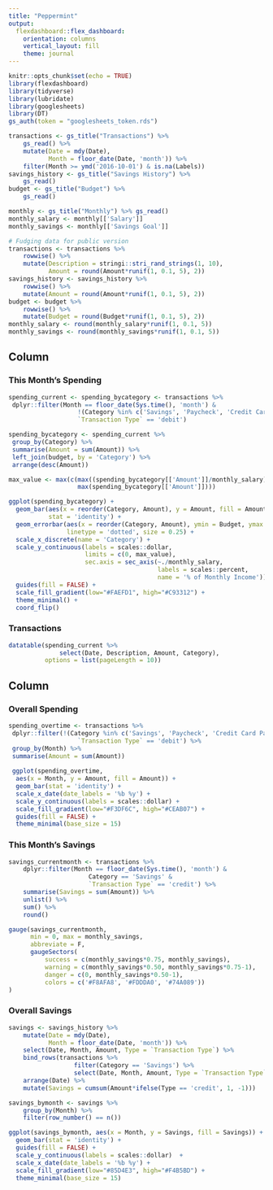 ```yaml
---
title: "Peppermint"
output: 
  flexdashboard::flex_dashboard:
    orientation: columns
    vertical_layout: fill
    theme: journal
---
```


```r
knitr::opts_chunk$set(echo = TRUE)
library(flexdashboard)
library(tidyverse)
library(lubridate)
library(googlesheets)
library(DT)
gs_auth(token = "googlesheets_token.rds")

transactions <- gs_title("Transactions") %>%
    gs_read() %>%
    mutate(Date = mdy(Date),
           Month = floor_date(Date, 'month')) %>%
    filter(Month >= ymd('2016-10-01') & is.na(Labels))
savings_history <- gs_title("Savings History") %>%
    gs_read()
budget <- gs_title("Budget") %>%
    gs_read()

monthly <- gs_title("Monthly") %>% gs_read()
monthly_salary <- monthly[['Salary']]
monthly_savings <- monthly[['Savings Goal']]

# Fudging data for public version
transactions <- transactions %>%
    rowwise() %>%
    mutate(Description = stringi::stri_rand_strings(1, 10),
           Amount = round(Amount*runif(1, 0.1, 5), 2))
savings_history <- savings_history %>%
    rowwise() %>%
    mutate(Amount = round(Amount*runif(1, 0.1, 5), 2))
budget <- budget %>%
    rowwise() %>%
    mutate(Budget = round(Budget*runif(1, 0.1, 5), 2))
monthly_salary <- round(monthly_salary*runif(1, 0.1, 5))
monthly_savings <- round(monthly_savings*runif(1, 0.1, 5))
```

Column {data-width=500, .tabset}
-----------------------------------------------------------------------

### This Month's Spending

```r
spending_current <- spending_bycategory <- transactions %>%
 dplyr::filter(Month == floor_date(Sys.time(), 'month') &
                   !(Category %in% c('Savings', 'Paycheck', 'Credit Card Payment', 'Transfer')) &
                   `Transaction Type` == 'debit')

spending_bycategory <- spending_current %>%
 group_by(Category) %>%
 summarise(Amount = sum(Amount)) %>%
 left_join(budget, by = 'Category') %>%
 arrange(desc(Amount))

max_value <- max(c(max((spending_bycategory[['Amount']]/monthly_salary) + 0.01)*monthly_salary,
                   max(spending_bycategory[['Amount']])))

ggplot(spending_bycategory) +
  geom_bar(aes(x = reorder(Category, Amount), y = Amount, fill = Amount),
           stat = 'identity') +
  geom_errorbar(aes(x = reorder(Category, Amount), ymin = Budget, ymax = Budget),
                linetype = 'dotted', size = 0.25) +
  scale_x_discrete(name = 'Category') +
  scale_y_continuous(labels = scales::dollar,
                     limits = c(0, max_value),
                     sec.axis = sec_axis(~./monthly_salary,
                                         labels = scales::percent,
                                         name = '% of Monthly Income')) +
  guides(fill = FALSE) +
  scale_fill_gradient(low="#FAEFD1", high="#C93312") + 
  theme_minimal() + 
  coord_flip()
```

### Transactions

```r
datatable(spending_current %>% 
              select(Date, Description, Amount, Category),
          options = list(pageLength = 10))
```

Column {data-width=500}
-----------------------------------------------------------------------

### Overall Spending

```r
spending_overtime <- transactions %>%
 dplyr::filter(!(Category %in% c('Savings', 'Paycheck', 'Credit Card Payment', 'Transfer')) &
                   `Transaction Type` == 'debit') %>%
 group_by(Month) %>%
 summarise(Amount = sum(Amount))
    
 ggplot(spending_overtime,
  aes(x = Month, y = Amount, fill = Amount)) +
  geom_bar(stat = 'identity') +
  scale_x_date(date_labels = '%b %y') +
  scale_y_continuous(labels = scales::dollar) +
  scale_fill_gradient(low="#F3DF6C", high="#CEAB07") + 
  guides(fill = FALSE) +
  theme_minimal(base_size = 15)
```

### This Month's Savings

```r
savings_currentmonth <- transactions %>%
    dplyr::filter(Month == floor_date(Sys.time(), 'month') &
                      Category == 'Savings' &
                      `Transaction Type` == 'credit') %>%
    summarise(Savings = sum(Amount)) %>%
    unlist() %>% 
    sum() %>%
    round()

gauge(savings_currentmonth,
      min = 0, max = monthly_savings,
      abbreviate = F,
      gaugeSectors(
          success = c(monthly_savings*0.75, monthly_savings),
          warning = c(monthly_savings*0.50, monthly_savings*0.75-1),
          danger = c(0, monthly_savings*0.50-1),
          colors = c('#F8AFA8', '#FDDDA0', '#74A089'))
)
```

### Overall Savings

```r
savings <- savings_history %>%
    mutate(Date = mdy(Date),
           Month = floor_date(Date, 'month')) %>%
    select(Date, Month, Amount, Type = `Transaction Type`) %>%
    bind_rows(transactions %>% 
                  filter(Category == 'Savings') %>%
                  select(Date, Month, Amount, Type = `Transaction Type`)) %>%
    arrange(Date) %>%
    mutate(Savings = cumsum(Amount*ifelse(Type == 'credit', 1, -1)))

savings_bymonth <- savings %>%
    group_by(Month) %>%
    filter(row_number() == n())

ggplot(savings_bymonth, aes(x = Month, y = Savings, fill = Savings)) + 
  geom_bar(stat = 'identity') +
  guides(fill = FALSE) +
  scale_y_continuous(labels = scales::dollar)  +
  scale_x_date(date_labels = '%b %y') +
  scale_fill_gradient(low="#85D4E3", high="#F4B5BD") + 
  theme_minimal(base_size = 15)
```

